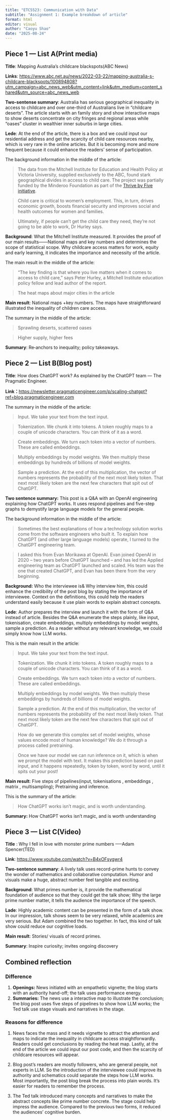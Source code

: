 ```yaml
---
title: "ETC5523: Communication with Data"
subtitle: "Assignment 1: Example breakdown of article"
format: html
editor: visual
author: "Caoyu Shao"
date: "2025-08-24"
---
```


## Piece 1 — List A(Print media)

**Title**: Mapping Australia's childcare blackspots(ABC News)

**Links**: <https://www.abc.net.au/news/2022-03-22/mapping-australia-s-childcare-blackspots/100894808?utm_campaign=abc_news_web&utm_content=link&utm_medium=content_shared&utm_source=abc_news_web>

**Two-sentense summary**: Australia has serious geographical inequality in access to childcare and over one-third of Australians live in "childcare deserts". The article starts with an family story and show interactive maps to show deserts concentrate on city fringes and regional areas while "oases" cluster in wealthier inner suburbs in large cities.

**Lede**: At the end of the article, there is a box and we could input our residential address and get the scarcity of child care resources nearby, which is very rare in the online articles. But it is becoming more and more frequent because it could enhance the readers' sense of participation.

The background information in the middle of the article:

> The data from the Mitchell Institute for Education and Health Policy at Victoria University, supplied exclusively to the ABC, found stark geographical divides in access to child care. The project was partially funded by the Minderoo Foundation as part of the [Thrive by Five initiative](https://www.minderoo.org/thrive-by-five/%C2%A0).

> Child care is critical to women’s employment. This, in turn, drives economic growth, boosts financial security and improves social and health outcomes for women and families.

> Ultimately, if people can’t get the child care they need, they’re not going to be able to work, Dr Hurley says.

**Background**: What the Mitchell Institute measured. It provides the proof of our main results——National maps and key numbers and determines the scope of statistical scope. Why childcare access matters for work, equity and early learning, it indicates the importance and necessity of the article.

The main result in the middle of the article:

> “The key finding is that where you live matters when it comes to access to child care,” says Peter Hurley, a Mitchell Institute education policy fellow and lead author of the report.

> The heat maps about major cities in the article

**Main result**: National maps +key numbers. The maps have straightforward illustrated the inequality of children care access.

The summary in the middle of the article:

> Sprawling deserts, scattered oases

> Higher supply, higher fees

**Summary**: Re‑anchors to inequality; policy takeaways.

## Piece 2 — List B(Blog post)

**Title**: How does ChatGPT work? As explained by the ChatGPT team — The Pragmatic Engineer.

**Link：**<https://newsletter.pragmaticengineer.com/p/scaling-chatgpt?ref=blog.pragmaticengineer.com>

The summary in the middle of the article:

> Input. We take your text from the text input.

> Tokenization. We chunk it into tokens. A token roughly maps to a couple of unicode characters. You can think of it as a word.

> Create embeddings. We turn each token into a vector of numbers. These are called embeddings.

> Multiply embeddings by model weights. We then multiply these embeddings by hundreds of billions of model weights.

> Sample a prediction. At the end of this multiplication, the vector of numbers represents the probability of the next most likely token. That next most likely token are the next few characters that spit out of ChatGPT.

**Two sentence summary:** This post is a Q&A with an OpenAI engineering explaining how ChatGPT works. It uses respond pipelines and five-step graphs to demystify large language models for the general people.

The background information in the middle of the article:

> Sometimes the best explanations of how a technology solution works come from the software engineers who built it. To explain how ChatGPT (and other large language models) operate, I turned to the ChatGPT engineering team.

> I asked this from Evan Morikawa at OpenAI. Evan joined OpenAI in 2020 – two years before ChatGPT launched – and has led the Applied engineering team as ChatGPT launched and scaled. His team was the one that created ChatGPT, and Evan has been there from the very beginning.

**Background:** Who the interviewee is& Why interview him, this could enhance the credibility of the post blog by stating the importance of interviewee. Context on the definitions, this could help the readers understand easily because it use plain words to explain abstract concepts.

**Lede**: Author prepares the interview and launch it with the form of Q&A instead of article. Besides the Q&A enumerate the steps plainly, like input, tokenisation, create embeddings, multiply embeddings by model weights, sample a prediction. As a reader without any relevant knowledge, we could simply know how LLM works.

This is the main result in the article:

> Input. We take your text from the text input.

> Tokenization. We chunk it into tokens. A token roughly maps to a couple of unicode characters. You can think of it as a word.

> Create embeddings. We turn each token into a vector of numbers. These are called embeddings.

> Multiply embeddings by model weights. We then multiply these embeddings by hundreds of billions of model weights.

> Sample a prediction. At the end of this multiplication, the vector of numbers represents the probability of the next most likely token. That next most likely token are the next few characters that spit out of ChatGPT.

> How do we generate this complex set of model weights, whose values encode most of human knowledge? We do it through a process called pretraining.

> Once we have our model we can run inference on it, which is when we prompt the model with text. It makes this prediction based on past input, and it happens repeatedly, token by token, word by word, until it spits out your post!

**Main result**: Five steps of pipelines(input, tokenisations , embeddings , matrix , multisampling); Pretraining and inference.

This is the summary of the article:

> How ChatGPT works isn’t magic, and is worth understanding.

**Summary:** How ChatGPT works isn’t magic, and is worth understanding

## Piece 3 — List C(Video)

**Title** : Why I fell in love with monster prime numbers —–Adam Spencer(TED)

**Link**: <https://www.youtube.com/watch?v=B4xOFsygwr4>

**Two-sentence summary**: A lively talk uses record-prime hunts to convey the wonder of mathematics and collaborative computation. Humor and visuals make a huge, abstract number feel tangible and exciting.

**Background**: What primes number is, it provide the mathematical foundation of audience so that they could get the talk show; Why the large prime number matter, it tells the audience the importance of the speech.

**Lade**: Highly academic content can be presented in the form of a talk show. In our impression, talk shows seem to be very relaxed, while academics are very serious. But Adam combined the two together. In fact, this kind of talk show could reduce our cognitive loads.

**Main result**: Stories/ visuals of record primes.

**Summary**: Inspire curiosity; invites ongoing discovery

## Combined reflection

### Difference

1.  **Openings:** News initiated with an empathetic vignette; the blog starts with an authority hand-off; the talk uses performance energy.
2.  **Summaries:** The news use a interactive map to illustrate the conclusion; the blog post uses five steps of pipelines to show how LLM works; the Ted talk use stage visuals and narratives in the stage.

### Reasons for difference

1.  News faces the mass and it needs vignette to attract the attention and maps to indicate the inequality in childcare access straightforwardly. Readers could get conclusions by reading the heat map. Lastly, at the end of the article we could input our post code, and then the scarcity of childcare resources will appear.

2.  Blog post's readers are mostly followers, who are general people, not experts in LLM. So the introduction of the interviewee could improve its authority and schematics could separate the steps how LLM works. Most importantly, the post blog break the process into plain words. It's easier for readers to remember the process.

3.  The Ted talk introduced many concepts and narratives to make the abstract concepts like prime number concrete. The stage could help impress the audience. Compared to the previous two forms, it reduced the audiences' cognitive burden.
